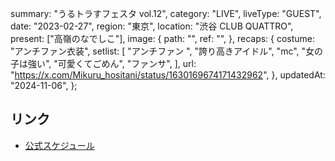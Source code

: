   summary: "うるトラすフェスタ vol.12",
  category: "LIVE",
  liveType: "GUEST",
  date: "2023-02-27",
  region: "東京",
  location: "渋谷 CLUB QUATTRO",
  present: ["高嶺のなでしこ"],
  image: {
    path: "",
    ref: "",
  },
  recaps: {
    costume: "アンチファン衣装",
    setlist: [
      "アンチファン ",
      "誇り高きアイドル",
      "mc",
      "女の子は強い",
      "可愛くてごめん",
      "ファンサ",
    ],
    url: "https://x.com/Mikuru_hositani/status/1630169674171432962",
  },
  updatedAt: "2024-11-06",
};

## リンク

- [公式スケジュール](https://takanenonadeshiko.jp/?p=731)
